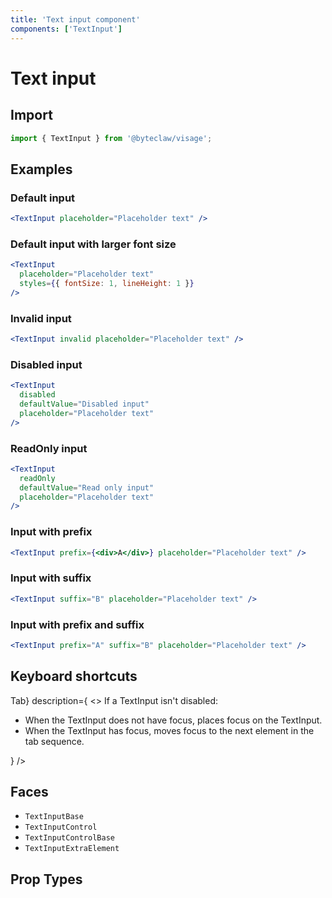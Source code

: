 ```yaml
---
title: 'Text input component'
components: ['TextInput']
---
```


# Text input

## Import

```js transpile=false
import { TextInput } from '@byteclaw/visage';
```

## Examples

### Default input

```jsx live=true
<TextInput placeholder="Placeholder text" />
```

### Default input with larger font size

```jsx live=true
<TextInput
  placeholder="Placeholder text"
  styles={{ fontSize: 1, lineHeight: 1 }}
/>
```

### Invalid input

```jsx live=true
<TextInput invalid placeholder="Placeholder text" />
```

### Disabled input

```jsx live=true
<TextInput
  disabled
  defaultValue="Disabled input"
  placeholder="Placeholder text"
/>
```

### ReadOnly input

```jsx live=true
<TextInput
  readOnly
  defaultValue="Read only input"
  placeholder="Placeholder text"
/>
```

### Input with prefix

```jsx live=true
<TextInput prefix={<div>A</div>} placeholder="Placeholder text" />
```

### Input with suffix

```jsx live=true
<TextInput suffix="B" placeholder="Placeholder text" />
```

### Input with prefix and suffix

```jsx live=true
<TextInput prefix="A" suffix="B" placeholder="Placeholder text" />
```

## Keyboard shortcuts

<DescriptionList>
  <DescriptionListItem
    term={<KeyboardKey>Tab</KeyboardKey>}
    description={
      <>
        If a TextInput isn&apos;t disabled:
        <ul>
          <li>
            When the TextInput does not have focus, places focus on the
            TextInput.
          </li>
          <li>
            When the TextInput has focus, moves focus to the next element in the
            tab sequence.
          </li>
        </ul>
      </>
    }
  />
</DescriptionList>

## Faces

- `TextInputBase`
- `TextInputControl`
- `TextInputControlBase`
- `TextInputExtraElement`

## Prop Types

<PropTypes component="TextInput" />
